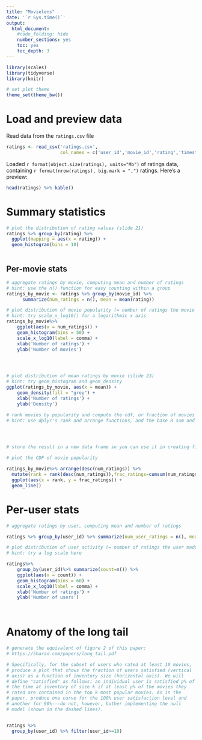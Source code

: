 ```yaml
---
title: "Movielens"
date: '`r Sys.time()`'
output:
  html_document:
    #code_folding: hide
    number_sections: yes
    toc: yes
    toc_depth: 3
---
```


```r
library(scales)
library(tidyverse)
library(knitr)

# set plot theme
theme_set(theme_bw())
```

# Load and preview data

Read data from the `ratings.csv` file
```r
ratings <- read_csv('ratings.csv',
                    col_names = c('user_id','movie_id','rating','timestamp'))
```

Loaded `r format(object.size(ratings), units="Mb")` of ratings data, containing `r format(nrow(ratings), big.mark = ",")` ratings. Here's a preview:
```r
head(ratings) %>% kable()
```

# Summary statistics

```r
# plot the distribution of rating values (slide 21)
ratings %>% group_by(rating) %>% 
  ggplot(mapping = aes(x = rating)) +
  geom_histogram(bins = 10)



```

## Per-movie stats

```r
# aggregate ratings by movie, computing mean and number of ratings
# hint: use the n() function for easy counting within a group
ratings_by_movie <- ratings %>% group_by(movie_id) %>% 
      summarize(num_ratings = n(), mean = mean(rating))


```

```r
# plot distribution of movie popularity (= number of ratings the movie received)
# hint: try scale_x_log10() for a logarithmic x axis
ratings_by_movie%>%
    ggplot(aes(x = num_ratings)) +
    geom_histogram(bins = 50) +
    scale_x_log10(label = comma) +
    xlab('Number of ratings') +
    ylab('Number of movies')





```

```r
# plot distribution of mean ratings by movie (slide 23)
# hint: try geom_histogram and geom_density
ggplot(ratings_by_movie, aes(x = mean)) +
    geom_density(fill = "grey") +
    xlab('Number of ratings') +
    ylab('Density')


```

```r
# rank movies by popularity and compute the cdf, or fraction of movies covered by the top-k moves (slide 25)
# hint: use dplyr's rank and arrange functions, and the base R sum and cumsum functions




# store the result in a new data frame so you can use it in creating figure 2 from the paper below

# plot the CDF of movie popularity

ratings_by_movie%>% arrange(desc(num_ratings)) %>%
  mutate(rank = rank(desc(num_ratings)),frac_ratings=cumsum(num_ratings)/sum(num_ratings))%>%
  ggplot(aes(x = rank, y = frac_ratings)) +
  geom_line()
```


# Per-user stats

```r
# aggregate ratings by user, computing mean and number of ratings

ratings %>% group_by(user_id) %>% summarize(num_user_ratings = n(), mean_user_ratings=mean(rating)) 


```

```r
# plot distribution of user activity (= number of ratings the user made)
# hint: try a log scale here

ratings%>%
    group_by(user_id)%>% summarize(count=n()) %>%
    ggplot(aes(x = count)) +
    geom_histogram(bins = 60) +
    scale_x_log10(label = comma) +
    xlab('Number of ratings') +
    ylab('Number of users')




```



# Anatomy of the long tail

```r
# generate the equivalent of figure 2 of this paper:
# https://5harad.com/papers/long_tail.pdf

# Specifically, for the subset of users who rated at least 10 movies,
# produce a plot that shows the fraction of users satisfied (vertical
# axis) as a function of inventory size (horizontal axis). We will
# define "satisfied" as follows: an individual user is satisfied p% of
# the time at inventory of size k if at least p% of the movies they
# rated are contained in the top k most popular movies. As in the
# paper, produce one curve for the 100% user satisfaction level and
# another for 90%---do not, however, bother implementing the null
# model (shown in the dashed lines).


ratings %>% 
  group_by(user_id) %>% filter(user_id>=10)


```
